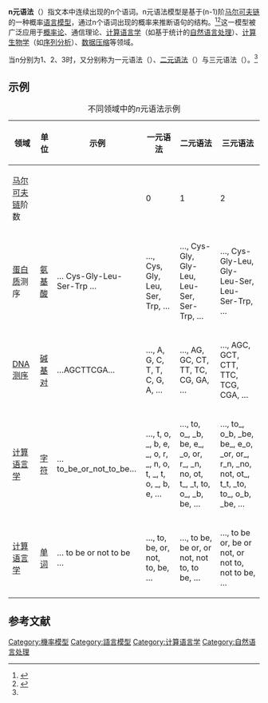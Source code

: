 {{DISPLAYTITLE:n元语法}}
'''n元语法'''（{{lang-en|n-gram}}）指文本中连续出现的n个语词。n元语法模型是基于(n-1)阶[[马尔可夫链|马尔可夫链]]的一种概率[[语言模型|语言模型]]，通过n个语词出现的概率来推断语句的结构。<ref>{{Cite web |url=https://class.coursera.org/nlp/lecture/17 |title=存档副本 |accessdate=2016-10-16 |archive-date=2016-12-25 |archive-url=https://web.archive.org/web/20161225192857/https://class.coursera.org/nlp/lecture/17 |dead-url=no }}</ref><ref name=naer>{{cite web|url=http://terms.naer.edu.tw/detail/1283111/|title=n元語法（資訊與通信術語辭典）|work=國家教育研究院|accessdate=2016-10-16|archive-date=2019-02-17|archive-url=https://web.archive.org/web/20190217103723/http://terms.naer.edu.tw/detail/1283111/|dead-url=no}}</ref>这一模型被广泛应用于[[概率论|概率论]]、通信理论、[[计算语言学|计算语言学]]（如基于统计的[[自然语言处理|自然语言处理]]）、[[计算生物学|计算生物学]]（如[[序列分析|序列分析]]）、[[数据压缩|数据压缩]]等领域。

当n分别为1、2、3时，又分别称为一元语法（{{lang|en|unigram}}）、[[二元语法|二元语法]]（{{lang|en|bigram}}）与三元语法（{{lang|en|trigram}}）。<ref name=naer />

== 示例 ==
{| class="wikitable" style="font-size:85%;"
|+ 不同领域中的''n''元语法示例
! 领域 !! 单位 !! 示例 !! 一元语法 !! 二元语法 !! 三元语法        
|-
! [[马尔可夫链|马尔可夫链]]阶数  !!      !!           !! 0     !!  1      !!   2        
|-
| [[蛋白质|蛋白质]]测序 || [[氨基酸|氨基酸]] || … Cys-Gly-Leu-Ser-Trp … || …, Cys, Gly, Leu, Ser, Trp, … || …, Cys-Gly, Gly-Leu, Leu-Ser, Ser-Trp, … || …, Cys-Gly-Leu, Gly-Leu-Ser, Leu-Ser-Trp, …
|-
| [[DNA测序|DNA测序]]|| [[碱基对|碱基对]] || …AGCTTCGA… || …, A, G, C, T, T, C, G, A, … || …, AG, GC, CT, TT, TC, CG, GA, … || …, AGC, GCT, CTT, TTC, TCG, CGA, …
|-
| [[计算语言学|计算语言学]] || [[字符|字符]] ||  …to_be_or_not_to_be… || …, t, o, _, b, e, _, o, r, _, n, o, t, _, t, o, _, b, e, … || …, to, o_, _b, be, e_, _o, or, r_, _n, no, ot, t_, _t, to, o_, _b, be, … || …, to_, o_b, _be, be_, e_o, _or, or_, r_n, _no, not, ot_, t_t, _to, to_, o_b, _be, …
|-
| [[计算语言学|计算语言学]] ||[[单词|单词]] ||  … to be or not to be … ||  …, to, be, or, not, to, be, … ||  …, to be, be or, or not, not to, to be, … || …, to be or, be or not, or not to, not to be, …
|}

== 参考文献 ==
{{reflist}}

{{语言学小作品}}
{{自然语言处理}}

[[Category:機率模型|Category:機率模型]]
[[Category:語言模型|Category:語言模型]]
[[Category:计算语言学|Category:计算语言学]]
[[Category:自然语言处理|Category:自然语言处理]]